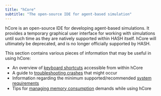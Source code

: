 ```yaml
---
title: "hCore"
subtitle: "The open-source IDE for agent-based simulation"
---
```


hCore is an open-source IDE for developing agent-based simulations. It provides a temporary graphical user interface for working with simulations until such time as they are natively supported within HASH itself. hCore will ultimately be deprecated, and is no longer officially supported by HASH.

This section contains various pieces of information that may be useful in using hCore:

- An overview of [keyboard shortcuts](/docs/simulations/ide/shortcuts) accessible from within hCore
- A guide to [troubleshooting crashes](/docs/simulations/ide/troubleshooting) that might occur
- Information regarding the minimum supported/recommended [system requirements](/docs/simulations/ide/system-requirements)
- Tips for [managing memory consumption](/docs/simulations/ide/memory) demands while using hCore

